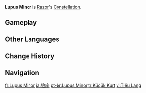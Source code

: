 {{Constellation Overview Infobox
|title     = Lupus Minor
|character = Razor
|meaning   = Lesser Wolf
}}
'''Lupus Minor''' is [[Razor]]'s [[Constellation]].

==Gameplay==
{{Constellation Table|Razor}}

==Other Languages==
{{Other Languages
|en      = Lupus Minor
|en_lang = la
|en_tl   = Lesser Wolf
|zhs     = 小狼座
|zhs_rm  = Xiǎoláng-zuò
|zht     = 小狼座
|zht_rm  = Xiǎoláng-zuò
|zh_tl   = Little Wolf Constellation
|ja      = 狼座
|ja_rm   = Ookami-za
|ja_tl   = Wolf Constellation
|ko      = 이리자리
|ko_rm   = Iri-jari
|ko_tl   = Wolf Constellation
|es      = Lupus Minor
|fr      = Lupus Minor
|ru      = Проворный Волчонок
|ru_tl   = Agile Wolf Cub
|th      = Lupus Minor
|vi      = {{tt|Tiểu Lang|小狼}}
|vi_tl   = Little Wolf{{Sino|vi|part=1}}
|de      = Lupus Minor
|id      = Wolf Minor
|pt      = Lupus Minor
|tr      = Küçük Kurt
|tr_tl   = Little Wolf
|it      = Lupus Minor
}}

==Change History==
{{Change History|1.0}}

==Navigation==
{{Constellation Navbox}}

[[fr:Lupus Minor]]
[[ja:狼座]]
[[pt-br:Lupus Minor]]
[[tr:Küçük Kurt]]
[[vi:Tiểu Lang]]